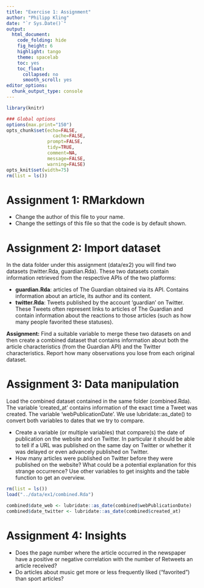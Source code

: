```yaml
---
title: "Exercise 1: Assignment"
author: "Philipp Kling"
date: "`r Sys.Date()`"
output:
  html_document:
    code_folding: hide
    fig_height: 6
    highlight: tango
    theme: spacelab
    toc: yes
    toc_float:
      collapsed: no
      smooth_scroll: yes
editor_options: 
  chunk_output_type: console
---
```




```r
library(knitr)

### Global options
options(max.print="150")
opts_chunk$set(echo=FALSE,
	             cache=FALSE,
               prompt=FALSE,
               tidy=TRUE,
               comment=NA,
               message=FALSE,
               warning=FALSE)
opts_knit$set(width=75)
rm(list = ls())
```

# Assignment 1: RMarkdown

* Change the author of this file to your name.
* Change the settings of this file so that the code is by default shown. 


# Assignment 2: Import dataset

In the data folder under this assignment (data/ex2) you will find two datasets (twitter.Rda, guardian.Rda). These two datasets contain information retrieved from the respective APIs of the two platforms:

 * **guardian.Rda**: articles of The Guardian obtained via its API. Contains information about an article, its author and its content.
 * **twitter.Rda**: Tweets published by the account 'guardian' on Twitter. These Tweets often represent links to articles of The Guardian and contain information about the reactions to those articles (such as how many people favorited these statuses).
 
**Assignment:** Find a suitable variable to merge these two datasets on and then create a combined dataset that contains information about both the article characteristics (from the Guardian API) and the Twitter characteristics. Report how many observations you lose from each original dataset.
 
# Assignment 3: Data manipulation

Load the combined dataset contained in the same folder (combined.Rda). The variable 'created_at' contains information of the exact time a Tweet was created. The variable 'webPublicationDate'. We use lubridate::as_date() to convert both variables to dates that we try to compare. 

 * Create a variable (or multiple variables) that compare(s) the date of publication on the website and on Twitter. In particular it should be able to tell if a URL was published on the same day on Twitter or whether it was delayed or even advancely published on Twitter.
 * How many articles were published on Twitter before they were published on the website? What could be a potential explanation for this strange occurrence? Use other variables to get insights and the table function to get an overview.
 

```r
rm(list = ls())
load("../data/ex1/combined.Rda")

combined$date_web <- lubridate::as_date(combined$webPublicationDate)
combined$date_twitter <- lubridate::as_date(combined$created_at)
```

# Assignment 4: Insights

 * Does the page number where the article occurred in the newspaper have a positive or negative correlation with the number of Retweets an article received?
 * Do articles about music get more or less frequently liked ("favorited") than sport articles?
 
 
